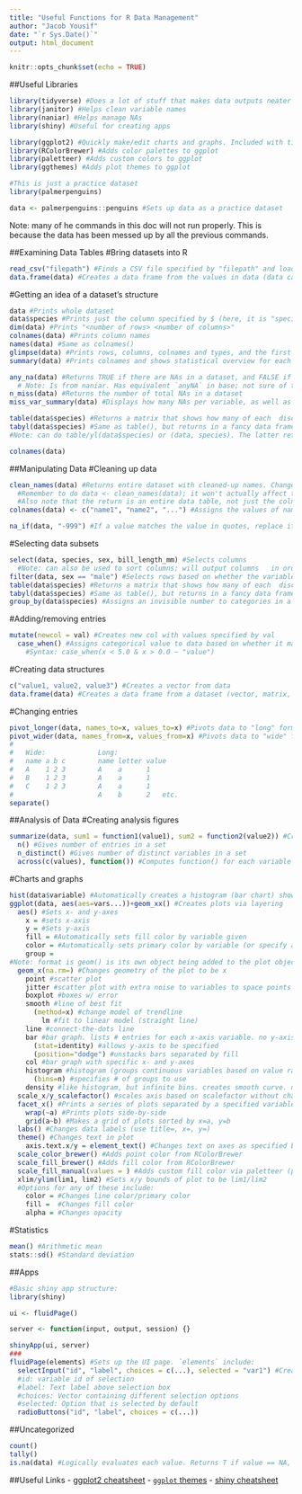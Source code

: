 ```yaml
---
title: "Useful Functions for R Data Management"
author: "Jacob Yousif"
date: "`r Sys.Date()`"
output: html_document
---
```


```r
knitr::opts_chunk$set(echo = TRUE)
```

##Useful Libraries
```r
library(tidyverse) #Does a lot of stuff that makes data outputs neater
library(janitor) #Helps clean variable names
library(naniar) #Helps manage NAs
library(shiny) #Useful for creating apps
```

```r
library(ggplot2) #Quickly make/edit charts and graphs. Included with tidyverse
library(RColorBrewer) #Adds color palettes to ggplot
library(paletteer) #Adds custom colors to ggplot
library(ggthemes) #Adds plot themes to ggplot
```


```r
#This is just a practice dataset
library(palmerpenguins)
```

```r
data <- palmerpenguins::penguins #Sets up data as a practice dataset
```
Note: many of he commands in this doc will not run properly. This is because the data has been messed up by all the previous commands.

##Examining Data Tables
#Bring datasets into R
```r
read_csv("filepath") #Finds a CSV file specified by "filepath" and loads it into R as a data frame
data.frame(data) #Creates a data frame from the values in data (data can be a vector, matrix, or subset of a data frame)
```

#Getting an idea of a dataset's structure
```r
data #Prints whole dataset
data$species #Prints just the column specified by $ (here, it is "species")
dim(data) #Prints "<number of rows> <number of columns>"
colnames(data) #Prints column names
names(data) #Same as colnames()
glimpse(data) #Prints rows, columns, colnames and types, and the first few rows of each column
summary(data) #Prints colnames and shows statistical overview for each column's contents (min/max values, quartiles, median, mean, number of NAs)

any_na(data) #Returns TRUE if there are NAs in a dataset, and FALSE if there are not
  # Note: Is from naniar. Has equivalent `anyNA` in base; not sure of the difference
n_miss(data) #Returns the number of total NAs in a dataset
miss_var_summary(data) #Displays how many NAs per variable, as well as percentage of variable that is made up of NAs

table(data$species) #Returns a matrix that shows how many of each  discrete value are represented in a vector
tabyl(data$species) #Same as table(), but returns in a fancy data frame
#Note: can do table/yl(data$species) or (data, species). The latter returns a nicer variable name.
```
```r
colnames(data)
```

##Manipulating Data
#Cleaning up data
```r
clean_names(data) #Returns entire dataset with cleaned-up names. Changes all names to lowercase and replaces all special characters with "_". 
  #Remember to do data <- clean_names(data); it won't actually affect the dataset unless the data are replaced. 
  #Also note that the return is an entire data table, not just the colnames.
colnames(data) <- c("name1", "name2", "...") #Assigns the values of names to be the column names of (data)

na_if(data, "-999") #If a value matches the value in quotes, replace it with an NA
```

#Selecting data subsets
```r
select(data, species, sex, bill_length_mm) #Selects columns
  #Note: can also be used to sort columns; will output columns   in order listed
filter(data, sex == "male") #Selects rows based on whether the variable(s) match the selection criteria
table(data$species) #Returns a matrix that shows how many of each  discrete value are represented in a vector
tabyl(data$species) #Same as table(), but returns in a fancy data frame
group_by(data$species) #Assigns an invisible number to categories in a dataset which then allows other functions to perform actions by category rather than by individual entry. (e.g. male = 0, female = 1, then summarize(avg = mean(height)) will give all male height and all female height). Can group by multiple variables.
```

#Adding/removing entries
```r
mutate(newcol = val) #Creates new col with values specified by val
  case_when() #Assigns categorical value to data based on whether it matches the expression found in ()
    #Syntax: case_when(x < 5.0 & x > 0.0 ~ "value")
```

#Creating data structures
```r
c("value1, value2, value3") #Creates a vector from data
data.frame(data) #Creates a data frame from a dataset (vector, matrix, or existing dataframe)
```

#Changing entries
```r
pivot_longer(data, names_to=x, values_to=x) #Pivots data to "long" format. Creates new col with values set to the previous variable names.
pivot_wider(data, names_from=x, values_from=x) #Pivots data to "wide" format. Uses names_from as names for new cols, and moves values from values_from into cols specified by names_from value. 
#
#   Wide:             Long:
#   name a b c        name letter value
#   A    1 2 3        A    a      1
#   B    1 2 3        A    a      1
#   C    1 2 3        A    a      1
#                     A    b      2   etc.
separate()
```

##Analysis of Data
#Creating analysis figures
```r
summarize(data, sum1 = function1(value1), sum2 = function2(value2)) #Creates a data frame containing a summary of functions. Computes function1 on all variables in value1, then stores the result in sum1, and does that for each subsequent variable.
  n() #Gives number of entries in a set
  n_distinct() #Gives number of distinct variables in a set
  across(c(values), function()) #Computes function() for each variable in c(values)
```

#Charts and graphs
```r
hist(data$variable) #Automatically creates a histogram (bar chart) showing values in a vector
ggplot(data, aes(aes=vars...))+geom_xx() #Creates plots via layering
  aes() #Sets x- and y-axes
    x = #sets x-axis
    y = #Sets y-axis
    fill = #Automatically sets fill color by variable given
    color = #Automatically sets primary color by variable (or specify a "color")
    group = 
#Note: format is geom() is its own object being added to the plot object. This also means can add multiple geoms to same plot (e.g. point()+smooth() for scatterplot with trendline)
  geom_x(na.rm=) #Changes geometry of the plot to be x
    point #scatter plot
    jitter #scatter plot with extra noise to variables to space points more evenly
    boxplot #boxes w/ error
    smooth #line of best fit
      (method=x) #change model of trendline
        lm #fit to linear model (straight line)
    line #connect-the-dots line
    bar #bar graph. lists # entries for each x-axis variable. no y-axis
      (stat=identity) #allows y-axis to be specified
      (position="dodge") #unstacks bars separated by fill
    col #bar graph with specific x- and y-axes
    histogram #histogram (groups continuous variables based on value range). no y-axis
      (bins=n) #specifies # of groups to use
    density #like histogram, but infinite bins. creates smooth curve. no y-axis
  scale_x/y_scalefactor() #scales axis based on scalefactor without changing original data. select x or y, and replace scalefactor with whatever the scale facor should be (e.g. sqrt, log10)
  facet_x() #Prints a series of plots separated by a specified variable
    wrap(~a) #Prints plots side-by-side
    grid(a~b) #Makes a grid of plots sorted by x=a, y=b
  labs() #Changes data labels (use title=, x=, y=)
  theme() #Changes text in plot
    axis.text.x/y = element_text() #Changes text on axes as specified by element_text()
  scale_color_brewer() #Adds point color from RColorBrewer
  scale_fill_brewer() #Adds fill color from RColorBrewer
  scale_fill_manual(values = ) #Adds custom fill color via paletteer (palette must be assigned to a variable)
  xlim/ylim(lim1, lim2) #Sets x/y bounds of plot to be lim1/lim2
  #Options for any of these include:
    color = #Changes line color/primary color
    fill =  #Changes fill color
    alpha = #Changes opacity
```

#Statistics
```r
mean() #Arithmetic mean
stats::sd() #Standard deviation
```

##Apps
```r
#Basic shiny app structure:
library(shiny)

ui <- fluidPage()

server <- function(input, output, session) {}

shinyApp(ui, server)
###
fluidPage(elements) #Sets up the UI page. `elements` include:
  selectInput("id", "label", choices = c(...), selected = "var1") #Creates an input selection box
  #id: variable id of selection
  #label: Text label above selection box
  #choices: Vector containing different selection options
  #selected: Option that is selected by default
  radioButtons("id", "label", choices = c(...))
```

##Uncategorized
```r
count()
tally()
is.na(data) #Logically evaluates each value. Returns T if value == NA, F if value has a value.
```

##Useful Links
- [ggplot2 cheatsheet](https://www.rstudio.com/wp-content/uploads/2015/03/ggplot2-cheatsheet.pdf)
- [`ggplot` themes](https://ggplot2.tidyverse.org/reference/ggtheme.html)
- [shiny cheatsheet](https://shiny.rstudio.com/images/shiny-cheatsheet.pdf)

